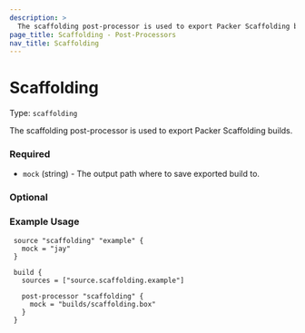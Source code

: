 ```yaml
---
description: >
  The scaffolding post-processor is used to export Packer Scaffolding builds.
page_title: Scaffolding - Post-Processors
nav_title: Scaffolding
---
```


# Scaffolding

Type: `scaffolding`

<!--
  Include a short description about the post-processor. This is a good place
  to call out what the post-processor does, and any additional text that might
  be helpful to a user. See https://www.packer.io/docs/provisioners/null
-->

The scaffolding post-processor is used to export Packer Scaffolding builds.

<!-- Post-Processor Configuration Fields -->

### Required

- `mock` (string) - The output path where to save exported build to.

<!--
  Optional Configuration Fields

  Configuration options that are not required or have reasonable defaults
  should be listed under the optionals section. Defaults values should be
  noted in the description of the field
-->

### Optional

<!--
  A basic example on the usage of the post-processor. Multiple examples
  can be provided to highlight various configurations.

-->

### Example Usage

```hcl
 source "scaffolding" "example" {
   mock = "jay"
 }

 build {
   sources = ["source.scaffolding.example"]

   post-processor "scaffolding" {
     mock = "builds/scaffolding.box"
   }
 }
```
